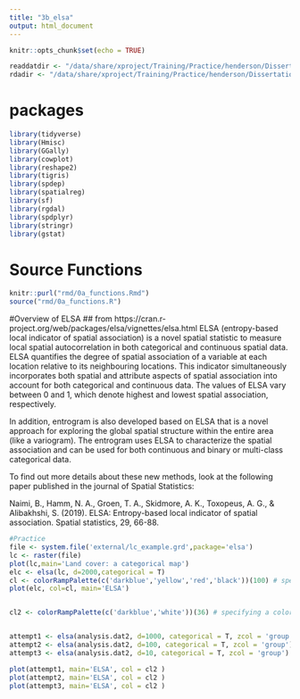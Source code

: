 ```yaml
---
title: "3b_elsa"
output: html_document
---
```


```r
knitr::opts_chunk$set(echo = TRUE)
```

```r
readdatdir <- "/data/share/xproject/Training/Practice/henderson/Dissertation/rda"
rdadir <- "/data/share/xproject/Training/Practice/henderson/Dissertation/rda"

```

# packages
```r

library(tidyverse)
library(Hmisc)
library(GGally)
library(cowplot)
library(reshape2)
library(tigris)
library(spdep)
library(spatialreg)
library(sf)
library(rgdal)
library(spdplyr)
library(stringr)
library(gstat)

```

# Source Functions
```r
knitr::purl("rmd/0a_functions.Rmd")
source("rmd/0a_functions.R")
```

#Overview of ELSA
## from https://cran.r-project.org/web/packages/elsa/vignettes/elsa.html
ELSA (entropy-based local indicator of spatial association) is a novel spatial statistic to measure local spatial autocorrelation in both categorical and continuous spatial data. ELSA quantifies the degree of spatial association of a variable at each location relative to its neighbouring locations. This indicator simultaneously incorporates both spatial and attribute aspects of spatial association into account for both categorical and continuous data. The values of ELSA vary between 0 and 1, which denote highest and lowest spatial association, respectively.

In addition, entrogram is also developed based on ELSA that is a novel approach for exploring the global spatial structure within the entire area (like a variogram). The entrogram uses ELSA to characterize the spatial association and can be used for both continuous and binary or multi-class categorical data.

To find out more details about these new methods, look at the following paper published in the journal of Spatial Statistics:

Naimi, B., Hamm, N. A., Groen, T. A., Skidmore, A. K., Toxopeus, A. G., & Alibakhshi, S. (2019). ELSA: Entropy-based local indicator of spatial association. Spatial statistics, 29, 66-88.

```r
#Practice
file <- system.file('external/lc_example.grd',package='elsa') 
lc <- raster(file)
plot(lc,main='Land cover: a categorical map')
elc <- elsa(lc, d=2000,categorical = T)
cl <- colorRampPalette(c('darkblue','yellow','red','black'))(100) # specifying a color scheme
plot(elc, col=cl, main='ELSA')


cl2 <- colorRampPalette(c('darkblue','white'))(36) # specifying a color scheme


attempt1 <- elsa(analysis.dat2, d=1000, categorical = T, zcol = 'group')
attempt2 <- elsa(analysis.dat2, d=100, categorical = T, zcol = 'group')
attempt3 <- elsa(analysis.dat2, d=10, categorical = T, zcol = 'group')

plot(attempt1, main='ELSA', col = cl2 )
plot(attempt2, main='ELSA', col = cl2 )
plot(attempt3, main='ELSA', col = cl2 )


```

